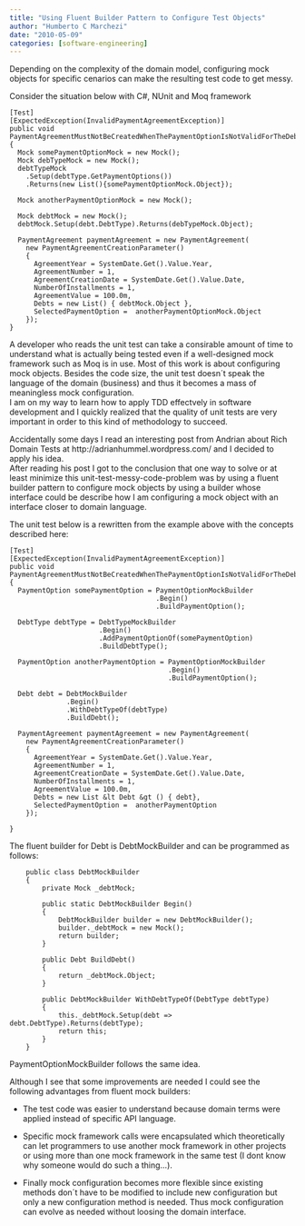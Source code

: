 ```yaml
---
title: "Using Fluent Builder Pattern to Configure Test Objects"
author: "Humberto C Marchezi"
date: "2010-05-09"
categories: [software-engineering]
---
```


<div dir="ltr" style="text-align: left;" trbidi="on">

Depending on the complexity of the domain model, configuring mock
objects for specific cenarios can make the resulting test code to get
messy.  
  
Consider the situation below with C\#, NUnit and Moq framework  
  

``` prettyprint
[Test]
[ExpectedException(InvalidPaymentAgreementException)]
public void PaymentAgreementMustNotBeCreatedWhenThePaymentOptionIsNotValidForTheDebtType()
{
  Mock somePaymentOptionMock = new Mock();
  Mock debTypeMock = new Mock();
  debtTypeMock
    .Setup(debtType.GetPaymentOptions())
    .Returns(new List(){somePaymentOptionMock.Object});

  Mock anotherPaymentOptionMock = new Mock();

  Mock debtMock = new Mock();
  debtMock.Setup(debt.DebtType).Returns(debTypeMock.Object);            

  PaymentAgreement paymentAgreement = new PaymentAgreement(
    new PaymentAgreementCreationParameter()
    {
      AgreementYear = SystemDate.Get().Value.Year,
      AgreementNumber = 1,
      AgreementCreationDate = SystemDate.Get().Value.Date,
      NumberOfInstallments = 1,
      AgreementValue = 100.0m,
      Debts = new List() { debtMock.Object },
      SelectedPaymentOption =  anotherPaymentOptionMock.Object
    });
}
```

  
A developer who reads the unit test can take a consirable amount of time
to understand what is actually being tested even if a well-designed mock
framework such as Moq is in use. Most of this work is about configuring
mock objects. Besides the code size, the unit test doesn´t speak the
language of the domain (business) and thus it becomes a mass of
meaningless mock configuration.  
I am on my way to learn how to apply TDD effectvely in software
development and I quickly realized that the quality of unit tests are
very important in order to this kind of methodology to succeed.  
  
Accidentally some days I read an interesting post from Andrian about
Rich Domain Tests at http://adrianhummel.wordpress.com/ and I decided to
apply his idea.  
After reading his post I got to the conclusion that one way to solve or
at least minimize this unit-test-messy-code-problem was by using a
fluent builder pattern to configure mock objects by using a builder
whose interface could be describe how I am configuring a mock object
with an interface closer to domain language.  
  
The unit test below is a rewritten from the example above with the
concepts described here:  
  

``` prettyprint
[Test]
[ExpectedException(InvalidPaymentAgreementException)]
public void PaymentAgreementMustNotBeCreatedWhenThePaymentOptionIsNotValidForTheDebtType()
{
  PaymentOption somePaymentOption = PaymentOptionMockBuilder
                                    .Begin()
                                    .BuildPaymentOption();

  DebtType debtType = DebtTypeMockBuilder
                      .Begin()  
                      .AddPaymentOptionOf(somePaymentOption)
                      .BuildDebtType();
            
  PaymentOption anotherPaymentOption = PaymentOptionMockBuilder
                                       .Begin()
                                       .BuildPaymentOption();          
            
  Debt debt = DebtMockBuilder
              .Begin()
              .WithDebtTypeOf(debtType)
              .BuildDebt();

  PaymentAgreement paymentAgreement = new PaymentAgreement(
    new PaymentAgreementCreationParameter()
    {
      AgreementYear = SystemDate.Get().Value.Year,
      AgreementNumber = 1,
      AgreementCreationDate = SystemDate.Get().Value.Date,
      NumberOfInstallments = 1,
      AgreementValue = 100.0m,
      Debts = new List &lt Debt &gt () { debt},
      SelectedPaymentOption =  anotherPaymentOption
    });

}
```

  
The fluent builder for Debt is DebtMockBuilder and can be programmed as
follows:  
  

``` prettyprint
    public class DebtMockBuilder
    {
        private Mock _debtMock;

        public static DebtMockBuilder Begin()
        {
            DebtMockBuilder builder = new DebtMockBuilder();
            builder._debtMock = new Mock();
            return builder;
        }

        public Debt BuildDebt()
        {
            return _debtMock.Object;
        }

        public DebtMockBuilder WithDebtTypeOf(DebtType debtType)
        {
            this._debtMock.Setup(debt => debt.DebtType).Returns(debtType);
            return this;
        }
    }
```

  
PaymentOptionMockBuilder follows the same idea.  
  
Although I see that some improvements are needed I could see the
following advantages from fluent mock builders:  
  

-   The test code was easier to understand because domain terms were
    applied instead of specific API language.

  
  

-   Specific mock framework calls were encapsulated which theoretically
    can let programmers to use another mock framework in other projects
    or using more than one mock framework in the same test (I dont know
    why someone would do such a thing...).

  
  

-   Finally mock configuration becomes more flexible since existing
    methods don´t have to be modified to include new configuration but
    only a new configuration method is needed. Thus mock configuration
    can evolve as needed without loosing the domain interface.

</div>
